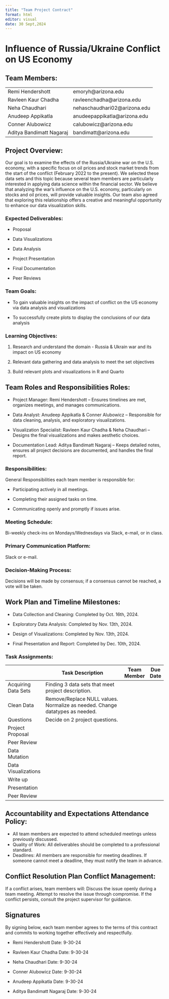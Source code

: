 ```yaml
---
title: "Team Project Contract"
format: html
editor: visual
date: 30 Sept,2024
---
```


# Influence of Russia/Ukraine Conflict on US Economy

## Team Members:

|                          |                               |
|--------------------------|-------------------------------|
| Remi Hendershott         | emoryh\@arizona.edu           |
| Ravleen Kaur Chadha      | ravleenchadha\@arizona.edu    |
| Neha Chaudhari           | nehaschaudhari02\@arizona.edu |
| Anudeep Appikatla        | anudeepappikatla\@arizona.edu |
| Conner Alubowicz         | calubowicz\@arizona.edu       |
| Aditya Bandimatt Nagaraj | bandimatt\@arizona.edu        |

## Project Overview:

Our goal is to examine the effects of the Russia/Ukraine war on the U.S. economy, with a specific focus on oil prices and stock market trends from the start of the conflict (February 2022 to the present). We selected these data sets and this topic because several team members are particularly interested in applying data science within the financial sector. We believe that analyzing the war's influence on the U.S. economy, particularly on stocks and oil prices, will provide valuable insights. Our team also agreed that exploring this relationship offers a creative and meaningful opportunity to enhance our data visualization skills.

### Expected Deliverables:

-   Proposal

-   Data Visualizations

-   Data Analysis

-   Project Presentation

-   Final Documentation

-   Peer Reviews

### Team Goals:

-   To gain valuable insights on the impact of conflict on the US economy via data analysis and visualizations

-   To successfully create plots to display the conclusions of our data analysis

### Learning Objectives:

1.  Research and understand the domain - Russia & Ukrain war and its impact on US economy

2.  Relevant data gathering and data analysis to meet the set objectives

3.  Build relevant plots and visualizations in R and Quarto

## Team Roles and Responsibilities Roles:

-   Project Manager: Remi Hendershott – Ensures timelines are met, organizes meetings, and manages communications.

-   Data Analyst: Anudeep Appikatla & Conner Alubowicz – Responsible for data cleaning, analysis, and exploratory visualizations.

-   Visualization Specialist: Ravleen Kaur Chadha & Neha Chaudhari – Designs the final visualizations and makes aesthetic choices.

-   Documentation Lead: Aditya Bandimatt Nagaraj – Keeps detailed notes, ensures all project decisions are documented, and handles the final report.

### Responsibilities:

General Responsibilities each team member is responsible for:

-   Participating actively in all meetings.

-   Completing their assigned tasks on time.

-   Communicating openly and promptly if issues arise.

### Meeting Schedule:

Bi-weekly check-ins on Mondays/Wednesdays via Slack, e-mail, or in class.

### Primary Communication Platform:

Slack or e-mail.

### Decision-Making Process:

Decisions will be made by consensus; if a consensus cannot be reached, a vote will be taken.

## Work Plan and Timeline Milestones:

-   Data Collection and Cleaning: Completed by Oct. 16th, 2024.

-   Exploratory Data Analysis: Completed by Nov. 13th, 2024.

-   Design of Visualizations: Completed by Nov. 13th, 2024.

-   Final Presentation and Report: Completed by Dec. 10th, 2024.

### Task Assignments:

|                     | Task Description                                                              | Team Member | Due Date |
|---------------------|-------------------------------------------------------------------------------|-------------|----------|
| Acquiring Data Sets | Finding 3 data sets that meet project description.                            |             |          |
| Clean Data          | Remove/Replace NULL values. Normalize as needed. Change datatypes as needed.  |             |          |
| Questions           | Decide on 2 project questions.                                                |             |          |
| Project Proposal    |                                                                               |             |          |
| Peer Review         |                                                                               |             |          |
| Data Mutation       |                                                                               |             |          |
| Data Visualizations |                                                                               |             |          |
| Write up            |                                                                               |             |          |
| Presentation        |                                                                               |             |          |
| Peer Review         |                                                                               |             |          |

## Accountability and Expectations Attendance Policy:

-   All team members are expected to attend scheduled meetings unless previously discussed.
-   Quality of Work: All deliverables should be completed to a professional standard.
-   Deadlines: All members are responsible for meeting deadlines. If someone cannot meet a deadline, they must notify the team in advance.

## Conflict Resolution Plan Conflict Management:

If a conflict arises, team members will: Discuss the issue openly during a team meeting. Attempt to resolve the issue through compromise. If the conflict persists, consult the project supervisor for guidance.

## Signatures

By signing below, each team member agrees to the terms of this contract and commits to working together effectively and respectfully.

-   Remi Hendershott Date: 9-30-24

-   Ravleen Kaur Chadha Date: 9-30-24

-   Neha Chaudhari Date: 9-30-24

-   Conner Alubowicz Date: 9-30-24

-   Anudeep Appikatla Date: 9-30-24

-   Aditya Bandimatt Nagaraj Date: 9-30-24
